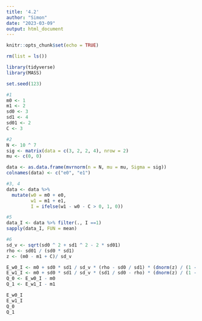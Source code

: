 ```yaml
---
title: '4.2'
author: "Simon"
date: "2023-03-09"
output: html_document
---
```


```r
knitr::opts_chunk$set(echo = TRUE)
```

```r
rm(list = ls())
```

```r
library(tidyverse)
library(MASS)
```

```r
set.seed(123)

#1
m0 <- 1
m1 <- 2
sd0 <- 3
sd1 <- 4
sd01 <- 2
C <- 3

#2
N <- 10 ^ 7
sig <- matrix(data = c(3, 2, 2, 4), nrow = 2)
mu <- c(0, 0)

data <- as.data.frame(mvrnorm(n = N, mu = mu, Sigma = sig))
colnames(data) <- c("e0", "e1")

#3, 4
data <- data %>%
  mutate(w0 = m0 + e0,
         w1 = m1 + e1,
         I = ifelse(w1 - w0 - C > 0, 1, 0))

#5
data_I <- data %>% filter(., I ==1)
sapply(data_I, FUN = mean)

#6
sd_v <- sqrt(sd0 ^ 2 + sd1 ^ 2 - 2 * sd01)
rho <- sd01 / (sd0 * sd1)
z <- (m0 - m1 + C)/ sd_v

E_w0_I <- m0 + sd0 * sd1 / sd_v * (rho - sd0 / sd1) * (dnorm(z) / (1 - pnorm(z)))
E_w1_I <- m0 + sd0 * sd1 / sd_v * (sd1 / sd0 - rho) * (dnorm(z) / (1 - pnorm(z)))
Q_0 <- E_w0_I - m0
Q_1 <- E_w1_I - m1

E_w0_I
E_w1_I
Q_0
Q_1
```